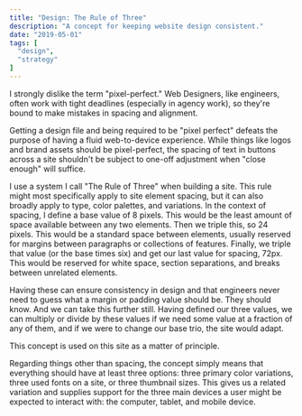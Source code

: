 ```yaml
---
title: "Design: The Rule of Three"
description: "A concept for keeping website design consistent."
date: "2019-05-01"
tags: [
  "design",
  "strategy"
]
---
```


I strongly dislike the term "pixel-perfect." Web Designers, like engineers, often work with tight deadlines (especially in agency work), so they're bound to make mistakes in spacing and alignment.

Getting a design file and being required to be "pixel perfect" defeats the purpose of having a fluid web-to-device experience. While things like logos and brand assets should be pixel-perfect, the spacing of text in buttons across a site shouldn't be subject to one-off adjustment when "close enough" will suffice.

I use a system I call "The Rule of Three" when building a site. This rule might most specifically apply to site element spacing, but it can also broadly apply to type, color palettes, and variations. In the context of spacing, I define a base value of 8 pixels. This would be the least amount of space available between any two elements. Then we triple this, so 24 pixels. This would be a standard space between elements, usually reserved for margins between paragraphs or collections of features. Finally, we triple that value (or the base times six) and get our last value for spacing, 72px. This would be reserved for white space, section separations, and breaks between unrelated elements.

Having these can ensure consistency in design and that engineers never need to guess what a margin or padding value should be. They should know. And we can take this further still. Having defined our three values, we can multiply or divide by these values if we need some value at a fraction of any of them, and if we were to change our base trio, the site would adapt.

This concept is used on this site as a matter of principle.

Regarding things other than spacing, the concept simply means that everything should have at least three options: three primary color variations, three used fonts on a site, or three thumbnail sizes. This gives us a related variation and supplies support for the three main devices a user might be expected to interact with: the computer, tablet, and mobile device.
